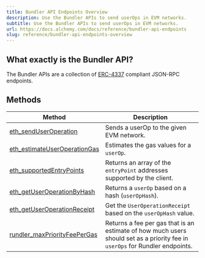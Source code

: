 ```yaml
---
title: Bundler API Endpoints Overview
description: Use the Bundler APIs to send userOps in EVM networks.
subtitle: Use the Bundler APIs to send userOps in EVM networks.
url: https://docs.alchemy.com/docs/reference/bundler-api-endpoints
slug: reference/bundler-api-endpoints-overview
---
```


## What exactly is the Bundler API?

The Bundler APIs are a collection of [ERC-4337](https://eips.ethereum.org/EIPS/eip-4337#rpc-methods-eth-namespace) compliant JSON-RPC endpoints.

## Methods

| Method                                                                  | Description                                                                                                                  |
| ----------------------------------------------------------------------- | ---------------------------------------------------------------------------------------------------------------------------- |
| [eth_sendUserOperation](/wallets/api/bundler-api/bundler-api-endpoints/eth-send-user-operation)               | Sends a userOp to the given EVM network.                                                                                     |
| [eth_estimateUserOperationGas](/wallets/api/bundler-api/bundler-api-endpoints/eth-estimate-user-operation-gas) | Estimates the gas values for a `userOp`.                                                                                     |
| [eth_supportedEntryPoints](/wallets/api/bundler-api/bundler-api-endpoints/eth-supported-entry-points)         | Returns an array of the `entryPoint` addresses supported by the client.                                                      |
| [eth_getUserOperationByHash](/wallets/api/bundler-api/bundler-api-endpoints/eth-get-user-operation-by-hash)     | Returns a `userOp` based on a hash (`userOpHash`).                                                                           |
| [eth_getUserOperationReceipt](/wallets/api/bundler-api/bundler-api-endpoints/eth-get-user-operation-receipt)   | Get the `UserOperationReceipt` based on the `userOpHash` value.                                                              |
| [rundler_maxPriorityFeePerGas](/wallets/api/bundler-api/bundler-api-endpoints/rundler-max-priority-fee-per-gas) | Returns a fee per gas that is an estimate of how much users should set as a priority fee in `userOps` for Rundler endpoints. |
